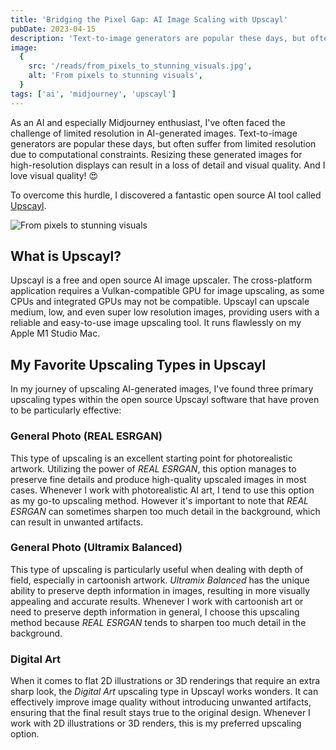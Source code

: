 ```yaml
---
title: 'Bridging the Pixel Gap: AI Image Scaling with Upscayl'
pubDate: 2023-04-15
description: 'Text-to-image generators are popular these days, but often suffer from limited resolution due to computational constraints. To overcome this hurdle, I discovered a fantastic open source AI tool called Upscayl.'
image:
  {
    src: '/reads/from_pixels_to_stunning_visuals.jpg',
    alt: 'From pixels to stunning visuals',
  }
tags: ['ai', 'midjourney', 'upscayl']
---
```



As an AI and especially Midjourney enthusiast, I've often faced the challenge of limited resolution in AI-generated images. Text-to-image generators are popular these days, but often suffer from limited resolution due to computational constraints. Resizing these generated images for high-resolution displays can result in a loss of detail and visual quality. And I love visual quality! 😍

To overcome this hurdle, I discovered a fantastic open source AI tool called [Upscayl](https://github.com/upscayl/upscayl).

<Image
  src="/reads/from_pixels_to_stunning_visuals.jpg"
  alt="From pixels to stunning visuals"
  caption="From pixels to stunning visuals."
/>

## What is Upscayl?

Upscayl is a free and open source AI image upscaler. The cross-platform application requires a Vulkan-compatible GPU for image upscaling, as some CPUs and integrated GPUs may not be compatible. Upscayl can upscale medium, low, and even super low resolution images, providing users with a reliable and easy-to-use image upscaling tool. It runs flawlessly on my Apple M1 Studio Mac.

## My Favorite Upscaling Types in Upscayl

In my journey of upscaling AI-generated images, I've found three primary upscaling types within the open source Upscayl software that have proven to be particularly effective:

### General Photo (REAL ESRGAN)

This type of upscaling is an excellent starting point for photorealistic artwork. Utilizing the power of _REAL ESRGAN_, this option manages to preserve fine details and produce high-quality upscaled images in most cases. Whenever I work with photorealistic AI art, I tend to use this option as my go-to upscaling method. However it's important to note that _REAL ESRGAN_ can sometimes sharpen too much detail in the background, which can result in unwanted artifacts.

### General Photo (Ultramix Balanced)

This type of upscaling is particularly useful when dealing with depth of field, especially in cartoonish artwork. _Ultramix Balanced_ has the unique ability to preserve depth information in images, resulting in more visually appealing and accurate results. Whenever I work with cartoonish art or need to preserve depth information in general, I choose this upscaling method because _REAL ESRGAN_ tends to sharpen too much detail in the background.

### Digital Art

When it comes to flat 2D illustrations or 3D renderings that require an extra sharp look, the _Digital Art_ upscaling type in Upscayl works wonders. It can effectively improve image quality without introducing unwanted artifacts, ensuring that the final result stays true to the original design. Whenever I work with 2D illustrations or 3D renders, this is my preferred upscaling option.
